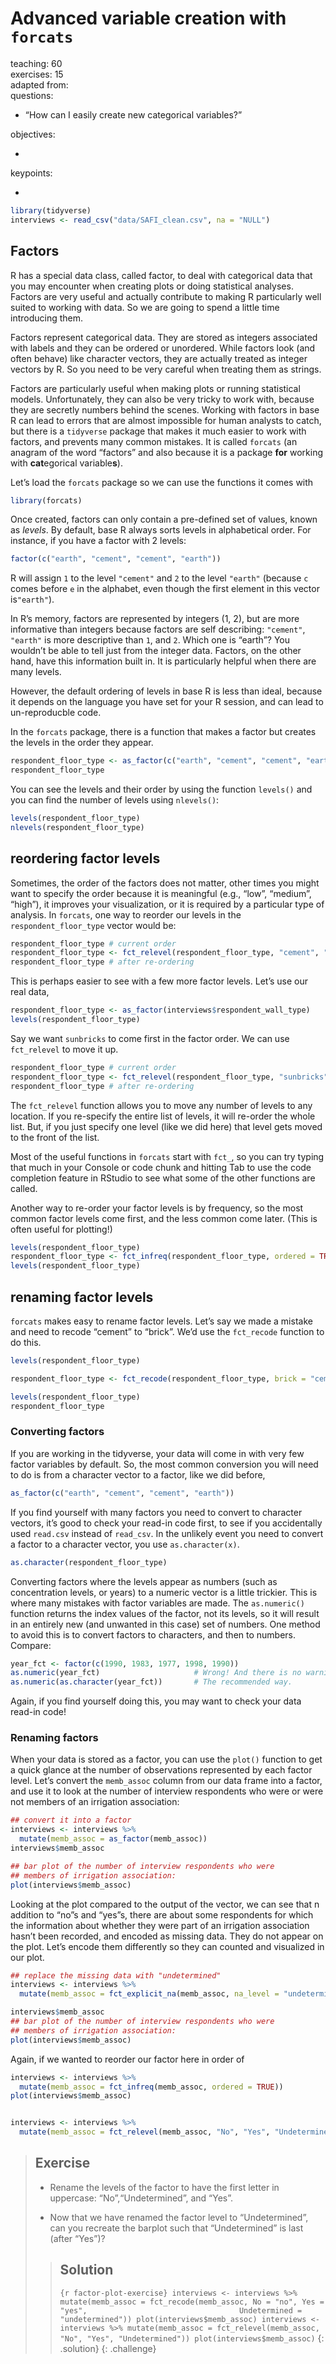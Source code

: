 # Advanced variable creation with `forcats` {#forcats}

teaching: 60    
exercises: 15   
adapted from:  
questions:  

- "How can I easily create new categorical variables?" 

objectives:  

- 

keypoints:  

- 

```r
library(tidyverse)
interviews <- read_csv("data/SAFI_clean.csv", na = "NULL")
```

## Factors

R has a special data class, called factor, to deal with categorical data that
you may encounter when creating plots or doing statistical analyses. Factors are
very useful and actually contribute to making R particularly well suited to
working with data. So we are going to spend a little time introducing them.

Factors represent categorical data. They are stored as integers associated with
labels and they can be ordered or unordered. While factors look (and often
behave) like character vectors, they are actually treated as integer vectors by
R. So you need to be very careful when treating them as strings.

Factors are particularly useful when making plots or running statistical models.
Unfortunately, they can also be very tricky to work with, because they are secretly
numbers behind the scenes. Working with factors in base R can lead to errors that
are almost impossible for human analysts to catch, but there is a `tidyverse` package
that makes it much easier to work with factors, and prevents many common mistakes.
It is called `forcats` (an anagram of the word "factors" and also because it is a
package **for** working with **cat**egorical variable**s**). 

Let's load the `forcats` package so we can use the functions it comes with

```r
library(forcats)
```

Once created, factors can only contain a pre-defined set of values, known as
*levels*. By default, base R always sorts levels in alphabetical order. For
instance, if you have a factor with 2 levels:

```r
factor(c("earth", "cement", "cement", "earth"))
```

R will assign `1` to the level `"cement"` and `2` to the level `"earth"`
(because `c` comes before `e` in the alphabet, even though the first element in this vector is`"earth"`). 

In R's memory, factors are represented by integers (1, 2), but are more
informative than integers because factors are self describing: `"cement"`,
`"earth"` is more descriptive than `1`, and `2`. Which one is "earth"? You
wouldn't be able to tell just from the integer data. Factors, on the other hand,
have this information built in. It is particularly helpful when there are many
levels.

However, the default ordering of levels in base R is less than ideal, 
because it depends on the language you have set for your R session, and can 
lead to un-reproducble code. 

In the `forcats` package, there is a function that makes a factor but creates 
the levels in the order they appear. 

```r
respondent_floor_type <- as_factor(c("earth", "cement", "cement", "earth"))
respondent_floor_type
```


You can see the levels and their order by using the function `levels()` and you can find
the number of levels using `nlevels()`:

```r
levels(respondent_floor_type)
nlevels(respondent_floor_type)
```

## reordering factor levels

Sometimes, the order of the factors does not matter, other times you might want
to specify the order because it is meaningful (e.g., "low", "medium", "high"),
it improves your visualization, or it is required by a particular type of
analysis. In `forcats`, one way to reorder our levels in the `respondent_floor_type` 
vector would be:

```r
respondent_floor_type # current order
respondent_floor_type <- fct_relevel(respondent_floor_type, "cement", "earth")
respondent_floor_type # after re-ordering
```

This is perhaps easier to see with a few more factor levels. Let's use our real data,

```r
respondent_floor_type <- as_factor(interviews$respondent_wall_type)
levels(respondent_floor_type)
```

Say we want `sunbricks` to come first in the factor order. We can use `fct_relevel` 
to move it up.

```r
respondent_floor_type # current order
respondent_floor_type <- fct_relevel(respondent_floor_type, "sunbricks")
respondent_floor_type # after re-ordering
```

The `fct_relevel` function allows you to move any number of levels to any location.
If you re-specify the entire list of levels, it will re-order the whole list. 
But, if you just specify one level (like we did here) that level gets moved to 
the front of the list. 

Most of the useful functions in `forcats` start with `fct_`, so you can try typing 
that much in your Console or code chunk and hitting Tab to use the code completion 
feature in RStudio to see what some of the other functions are called. 

Another way to re-order your factor levels is by frequency, so the most common 
factor levels come first, and the less common come later. (This is often useful
for plotting!)

```r
levels(respondent_floor_type)
respondent_floor_type <- fct_infreq(respondent_floor_type, ordered = TRUE)
levels(respondent_floor_type)
```

## renaming factor levels

`forcats` makes easy to rename factor levels. 
Let's say we made a mistake and need to recode "cement" to "brick". We'd use the 
`fct_recode` function to do this. 

```r
levels(respondent_floor_type)

respondent_floor_type <- fct_recode(respondent_floor_type, brick = "cement")

levels(respondent_floor_type)
respondent_floor_type
```



### Converting factors

If you are working in the tidyverse, your data will come in with very few factor 
variables by default. So, the most common conversion you will need to do is from 
a character vector to a factor, like we did before,

```r
as_factor(c("earth", "cement", "cement", "earth"))
```


If you find yourself with many factors you need to convert to character vectors, 
it's good to check your read-in code first, to see if you accidentally used 
`read.csv` instead of `read_csv`. In the unlikely event you need to convert a 
factor to a character vector, you use `as.character(x)`.

```r
as.character(respondent_floor_type)
```

Converting factors where the levels appear as numbers (such as concentration
levels, or years) to a numeric vector is a little trickier. This is where many
mistakes with factor variables are made. The `as.numeric()`
function returns the index values of the factor, not its levels, so it will
result in an entirely new (and unwanted in this case) set of numbers.
One method to avoid this is to convert factors to characters, and then to numbers.
Compare:

```r
year_fct <- factor(c(1990, 1983, 1977, 1998, 1990))
as.numeric(year_fct)                     # Wrong! And there is no warning...
as.numeric(as.character(year_fct))       # The recommended way.
```

Again, if you find yourself doing this, you may want to check your data read-in 
code! 

### Renaming factors

When your data is stored as a factor, you can use the `plot()` function to get a
quick glance at the number of observations represented by each factor level.
Let's convert the `memb_assoc` column from our data frame into a
factor, and use it to look at the number of interview respondents who were or
were not members of an irrigation association:

```r
## convert it into a factor
interviews <- interviews %>%
  mutate(memb_assoc = as_factor(memb_assoc))
interviews$memb_assoc

## bar plot of the number of interview respondents who were
## members of irrigation association:
plot(interviews$memb_assoc)
```

Looking at the plot compared to the output of the vector, we can see that n
addition to "no"s and "yes"s, there are about some respondents for which the
information about whether they were part of an irrigation association hasn't
been recorded, and encoded as missing data. They do not appear on the plot.
Let's encode them differently so they can counted and visualized in our plot.


```r
## replace the missing data with "undetermined"
interviews <- interviews %>%
  mutate(memb_assoc = fct_explicit_na(memb_assoc, na_level = "undetermined"))

interviews$memb_assoc
## bar plot of the number of interview respondents who were
## members of irrigation association:
plot(interviews$memb_assoc)
```

Again, if we wanted to reorder our factor here in order of 

```r
interviews <- interviews %>%
  mutate(memb_assoc = fct_infreq(memb_assoc, ordered = TRUE))
plot(interviews$memb_assoc)


interviews <- interviews %>%
  mutate(memb_assoc = fct_relevel(memb_assoc, "No", "Yes", "Undetermined"))
```


> ## Exercise
>
> * Rename the levels of the factor to have the first letter in uppercase:
>   "No","Undetermined", and "Yes".
>
> * Now that we have renamed the factor level to "Undetermined", can you
>   recreate the barplot such that "Undetermined" is last (after "Yes")?
>
> > ## Solution
> >
> > ```{r factor-plot-exercise}
> > interviews <- interviews %>%
> >  mutate(memb_assoc = fct_recode(memb_assoc, No = "no", Yes = "yes", 
> >                                 Undetermined = "undetermined"))
> > plot(interviews$memb_assoc)
> > interviews <- interviews %>%
  mutate(memb_assoc = fct_relevel(memb_assoc, "No", "Yes", "Undetermined"))
> > plot(interviews$memb_assoc)
> ```
> {: .solution}
{: .challenge}

